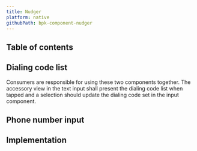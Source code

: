 ```yaml
---
title: Nudger
platform: native
githubPath: bpk-component-nudger
---
```





## Table of contents

## Dialing code list

Consumers are responsible for using these two components together. The accessory view in the text input shall present the dialing code list when tapped and a selection should update the dialing code set in the input component.

<NativeComponentScreenshots
  iOS={iosPhoneInputDialingCodeList}
  iOSAltText="iOS dialing code list component"
  android={androidPhoneInputDialingCodeList}
  androidAltText="Android dialing code list component" />

## Phone number input

<NativeComponentScreenshots
  iOS={iosPhoneInputPhoneNumberInput}
  iOSAltText="iOS dialing code list for phone input"
  android={androidPhoneInputPhoneNumberInput}
  androidAltText="Android dialing code list for phone input" />

## Implementation

<Readme />

